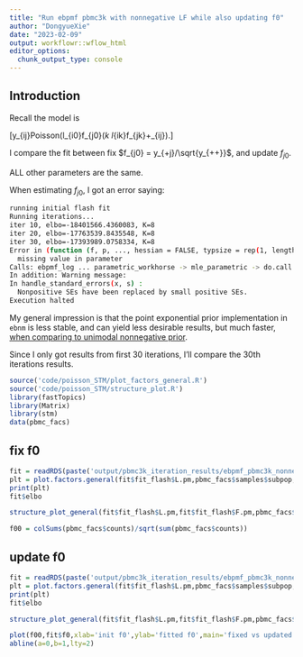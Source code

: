 ```yaml
---
title: "Run ebpmf pbmc3k with nonnegative LF while also updating f0"
author: "DongyueXie"
date: "2023-02-09"
output: workflowr::wflow_html
editor_options:
  chunk_output_type: console
---
```


## Introduction

Recall the model is 

\[y_{ij}\sim Poisson(l_{i0}f_{j0}\exp(\sum_k l_{ik}f_{jk}+\epsilon_{ij}).\]

I compare the fit between fix $f_{j0} = y_{+j}/\sqrt{y_{++}}$, and update $f_{j0}$.

ALL other parameters are the same.

When estimating $f_{j0}$, I got an error saying:

```bash
running initial flash fit
Running iterations...
iter 10, elbo=-18401566.4360083, K=8
iter 20, elbo=-17763539.8435548, K=8
iter 30, elbo=-17393989.0758334, K=8
Error in (function (f, p, ..., hessian = FALSE, typsize = rep(1, length(p)),  : 
  missing value in parameter
Calls: ebpmf_log ... parametric_workhorse -> mle_parametric -> do.call -> <Anonymous>
In addition: Warning message:
In handle_standard_errors(x, s) :
  Nonpositive SEs have been replaced by small positive SEs.
Execution halted

```

My general impression is that the point exponential prior implementation in `ebnm` is less stable, and can yield less desirable results, but much faster, [when comparing to unimodal nonnegative prior](example_unimodal_nonnegative_better_than_point_exponential.html).

Since I only got results from first 30 iterations, I'll compare the 30th iterations results.

```r
source('code/poisson_STM/plot_factors_general.R')
source('code/poisson_STM/structure_plot.R')
library(fastTopics)
library(Matrix)
library(stm)
data(pbmc_facs)
```

## fix f0

```r
fit = readRDS(paste('output/pbmc3k_iteration_results/ebpmf_pbmc3k_nonnegLF_pe_vga3_iter',30,'.rds',sep=''))
plt = plot.factors.general(fit$fit_flash$L.pm,pbmc_facs$samples$subpop,title=paste('pbmc3k nonneg L F iteration',30))
print(plt)
fit$elbo
```

```r
structure_plot_general(fit$fit_flash$L.pm,fit$fit_flash$F.pm,pbmc_facs$samples$subpop)
```

```r
f00 = colSums(pbmc_facs$counts)/sqrt(sum(pbmc_facs$counts))
```

## update f0

```r
fit = readRDS(paste('output/pbmc3k_iteration_results/ebpmf_pbmc3k_nonnegLF_pe_vga3_est_f0_iter30.rds'))
plt = plot.factors.general(fit$fit_flash$L.pm,pbmc_facs$samples$subpop,title=paste('pbmc3k update f0 nonneg L F iteration',30))
print(plt)
fit$elbo
```


```r
structure_plot_general(fit$fit_flash$L.pm,fit$fit_flash$F.pm,pbmc_facs$samples$subpop)
```

```r
plot(f00,fit$f0,xlab='init f0',ylab='fitted f0',main='fixed vs updated')
abline(a=0,b=1,lty=2)
```






















